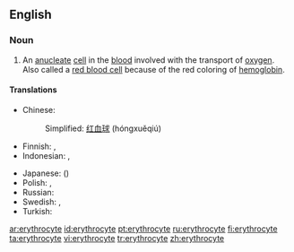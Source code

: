 ==English==

===Noun===
{{en-noun}}

# {{cytology}} An [[anucleate]] [[cell]] in the [[blood]] involved with the transport of [[oxygen]].  Also called a [[red blood cell]] because of the red coloring of [[hemoglobin]].

====Translations====
{{trans-top|a red blood cell}}
*Chinese:
*:Simplified: [[红血球]] (hóngxuěqiú)
*Finnish: {{t+|fi|punasolu}}, {{t+|fi|erytrosyytti}}
*Indonesian: {{t|id|eritrosit|xs=Indonesian}}, {{t|id|sel darah merah|xs=Indonesian}}
{{trans-mid}}
*Japanese: {{t-|ja|赤血球|sc=Jpan}} ({{t|ja|せっけっきゅう|tr=sekkekkyū|sc=Jpan}})
*Polish: {{t+|pl|erytrocyt|m}}, {{t|pl|krwinka czerwona|f}}
*Russian: {{t|ru|эритроцит|sc=Cyrl}}
*Swedish: {{t+|sv|erytrocyt}}, {{t|sv|röd blodkropp}}
*Turkish: {{t+|tr|alyuvar}}
{{trans-bottom}}

[[ar:erythrocyte]]
[[id:erythrocyte]]
[[pt:erythrocyte]]
[[ru:erythrocyte]]
[[fi:erythrocyte]]
[[ta:erythrocyte]]
[[vi:erythrocyte]]
[[tr:erythrocyte]]
[[zh:erythrocyte]]